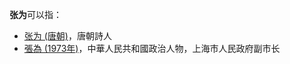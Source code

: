 '''张为'''可以指：
* [[张为_(唐朝)|张为 (唐朝)]]，唐朝詩人
* [[張為_(1973年)|張為 (1973年)]]，中華人民共和國政治人物，上海市人民政府副市长

{{Disambiguation|cat=二字张姓人名消歧义|wei}}